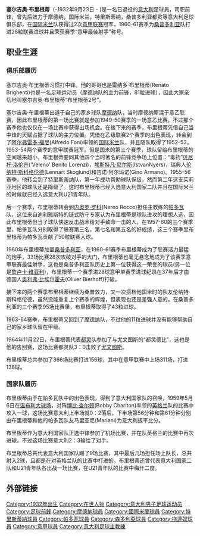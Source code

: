 {{noteTA
|G1=意甲
}}
{{Football manager infobox
| playername= 塞尔吉奥·布里根蒂<br />Sergio Brighenti
| image = 
| fullname = 塞尔吉奥·布里根蒂
| englishfullname = Sergio Brighenti
| height = 173cm
| nickname =
| dateofbirth = 1932年9月23日
| cityofbirth = [[摩德纳|摩德纳]]
| countryofbirth = {{ITA}} 
| currentclub = 已退役
| clubcrest = 
| clubnumber = 
| position = [[前鋒_(足球)|前鋒]]
| years = 1949-52<br>1952-55<br>1955-57<br>1957-60<br>1960-63<br>1963-64<br>1964-65
| clubs = [[摩德纳足球俱乐部|摩德纳]]<br>[[国际米兰足球俱乐部|-{zh-hans:国际米兰;zh-hk:國際米蘭;zh-tw:國際米蘭;}-]]<br>[[特里斯蒂纳足球俱乐部|-{zh-hans:特里斯蒂纳;zh-hk:特里斯蒂納;zh-tw:特里斯蒂納;}-]]<br>[[帕多瓦足球俱乐部|-{zh-hans:帕多瓦;zh-hk:帕多瓦;zh-tw:帕多瓦;}-]]<br>[[桑普多利亚足球俱乐部|-{zh-hans:桑普多利亚;zh-hk:森多利亞;zh-tw:桑普多利亞;}-]]<br>[[摩德纳足球俱乐部|摩德纳]]<br>[[都灵足球俱乐部|-{zh-hans:都灵;zh-hk:拖連奴;zh-tw:杜林;}-]]
| caps(goals) = 52 (19)<br>40 (20)<br>54 (13)<br>91 (50)<br>95 (43)<br>30 (10)<br> 1 (0)
| nationalyears = 1959-61
| nationalteam = {{fb|ITA}}
| nationalcaps(goals) = 9 (2)
| manageryears = 
| managerclubs = 
| pcupdate = 2010
| ntupdate = 2010
}}

'''塞尔吉奥·布里根蒂'''（'''{{lang|it|Sergio Brighenti}}'''-1932年9月23日 - )是一名已退役的[[意大利|意大利]]足球員，司职前锋，曾先后效力于摩德纳，国际米兰，特里斯蒂纳，桑普多利亚都灵等意大利足球俱乐部，在[[国际米兰|国际米兰]]队获得过2次[[意甲联赛|意甲联赛]]冠军，1960-61赛季为[[桑普多利亚|桑普多利亚]]队打进28粒联赛进球并且荣获赛季“意甲最佳射手”称号。

==职业生涯==
===俱乐部履历===
塞尔吉奥·布里根蒂习惯打中锋。他的哥哥也是雷纳多·布里根蒂(Renato Brighenti)也是一名足球运动员（摩德纳队的主力前锋，81粒进球），因此大家亲切地叫塞尔吉奥·布里根蒂“布里根蒂2号”。

塞尔吉奥·布里根蒂出道于自己的家乡球队[[摩德纳|摩德纳]]队，当时摩德纳厮混于意乙联赛，因此布里根蒂的第一场比赛就是参加1949-50赛季的一场意乙比赛，不过那个赛季他也仅仅在一场比赛中获得出场机会。在接下来的赛季，布里根蒂凭借自己当中锋的天赋占据了球队的主力位置。凭借在乙级联赛2个赛季的出色表现，转会到了[[阿尔弗雷多·福尼|阿尔弗雷多·福尼]](Alfredo Foni)率领的[[国际米兰|国际米兰]]队，并且随队取得了1952-53，1953-54两个赛季的意甲联赛冠军。但是国米的第三个赛季，球队留给布里根蒂的空间越来越小，布里根蒂要同其他四个当时著名的前锋竞争场上位置：“毒药”[[贝尼托·洛伦齐|贝尼托·洛伦齐]]('Veleno' Benito Lorenzi)，[[埃斯特凡·尼尔斯|埃斯特凡·尼尔斯]](IstvanNyers)，瑞典人[[伦纳特·斯科格伦德|伦纳特·斯科格伦德]](Lennart Skoglund)和吉诺·阿尔玛诺(Gino Armano)。1955-56赛季，他转会到了[[特里斯蒂纳|特里斯蒂纳]]队，第一年成功帮助球队保级，然而第二年这支茱莉亚地区的球队还是降级了。这时布里根蒂已经入选意大利国家二队并且在国际米兰的时候就已经入选意大利U21青年队。

后一个赛季，布里根蒂转会到[[内奥罗·罗科|内奥罗·罗科]](Nereo Rocco)担任主教练的[[帕多瓦|帕多瓦]]队，这位来自迪利雅斯特的链式防守专家认为布里根蒂是球队进攻的理想人选，因此布里根蒂但当了球队快速反击战术给对手致命一击的人，在1957-60的三个赛季里，帕多瓦队分别取得了联赛第三名，第七名和第五名的好成绩，这三个赛季里布里根蒂为帕多瓦贡献了50粒联赛入球。

1960年布里根蒂加盟[[桑普多利亚|桑普多利亚]]，在1960-61赛季布里根蒂成为了联赛活力最猛的炮手，33场比赛28次攻破对手的大门，布里根蒂也毫无悬念地成为了该赛季意甲联赛最佳射手，这也是桑普多利亚队历史上第一位获得这一荣誉的球员(另一位是[[詹卢卡·维亚利|詹卢卡·维亚利]])，布里根蒂一个赛季进28球意甲单赛季进球纪录在37年后才由德国人[[奥利弗·比埃尔霍夫|奥利弗·比埃尔霍夫]](Oliver Bierhoff)打破。

接下来的两个赛季布里根蒂继续为桑普效力，又一次搭档他国米时的队友伦纳特·斯科格伦德，虽然没能重复上个赛季的辉煌，但表现也还是差强人意的。在桑普多利亚的三个赛季95场比赛里，布里根蒂取得了43粒进球。

1963-64赛季，布里根蒂又回到了[[摩德纳|摩德纳]]队，不过他的11粒进球并没有能够帮助自己的家乡球队留在甲级。

1964年11月22日，布里根蒂代表[[都灵|都灵]]队参加了与尤文图斯的“都灵德比”，这也是他的告别赛，这场比赛都灵队3：0击败了[[尤文图斯|尤文图斯]]。

布里根蒂总共参加了366场比赛打进156球，其中在意甲联赛中上场311场，打进138球。

===国家队履历===
布里根蒂由于在帕多瓦队中的出色表现，得到了意大利国家队的召唤，1959年5月6日在[[温布利大球场|温布利大球场]]，对阵[[博比·查尔顿|博比·查尔顿]](Bobby Charlton)率领的[[英格兰|英格兰]]队的比赛中攻入一球，这场比赛意大利上半场就0：2落后，下半场第56分钟和第61分钟分别由布里根蒂和他的帕多瓦队友马里亚尼(Mariani)为意大利扳平比分。

布里根蒂作为意大利国家队正选中锋参加了机场比赛，并在队英格兰的比赛中再次进球，不过这场比赛意大利2：3输给了对手。

布里根蒂总共代表意大利国家队踢了9场比赛，其中最后几场担任场上队长，总共射入2球，且都是在对英格兰队的比赛中打进的。布里根蒂还曾代表意大利国家二队和U21青年队各出战一场比赛，在U21青年队的比赛中梅开二度。
== 外部链接 ==
{{意甲联赛最佳射手}}
{{DEFAULTSORT:Brighenti, Sergio}}
[[Category:1932年出生|Category:1932年出生]]
[[Category:在世人物|Category:在世人物]]
[[Category:意大利男子足球运动员|Category:意大利男子足球运动员]]
[[Category:足球前鋒|Category:足球前鋒]]
[[Category:摩德納球員|Category:摩德納球員]]
[[Category:國際米蘭球員|Category:國際米蘭球員]]
[[Category:特里斯蒂納球員|Category:特里斯蒂納球員]]
[[Category:帕多瓦球員|Category:帕多瓦球員]]
[[Category:森多利亞球員|Category:森多利亞球員]]
[[Category:拖連奴球員|Category:拖連奴球員]]
[[Category:意甲球員|Category:意甲球員]]
[[Category:意大利足球主教練|Category:意大利足球主教練]]